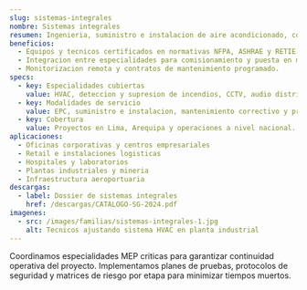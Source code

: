 ```yaml
---
slug: sistemas-integrales
nombre: Sistemas integrales
resumen: Ingenieria, suministro e instalacion de aire acondicionado, contra incendios, CCTV, audio y aislamiento termo-acustico.
beneficios:
  - Equipos y tecnicos certificados en normativas NFPA, ASHRAE y RETIE.
  - Integracion entre especialidades para comisionamiento y puesta en marcha sin interferencias.
  - Monitorizacion remota y contratos de mantenimiento programado.
specs:
  - key: Especialidades cubiertas
    value: HVAC, deteccion y supresion de incendios, CCTV, audio distribuido, aislamiento termo-acustico.
  - key: Modalidades de servicio
    value: EPC, suministro e instalacion, mantenimiento correctivo y preventivo.
  - key: Cobertura
    value: Proyectos en Lima, Arequipa y operaciones a nivel nacional.
aplicaciones:
  - Oficinas corporativas y centros empresariales
  - Retail e instalaciones logisticas
  - Hospitales y laboratorios
  - Plantas industriales y mineria
  - Infraestructura aeroportuaria
descargas:
  - label: Dossier de sistemas integrales
    href: /descargas/CATALOGO-SG-2024.pdf
imagenes:
  - src: /images/familias/sistemas-integrales-1.jpg
    alt: Tecnicos ajustando sistema HVAC en planta industrial
---
```


Coordinamos especialidades MEP criticas para garantizar continuidad operativa del proyecto. Implementamos planes de pruebas, protocolos de seguridad y matrices de riesgo por etapa para minimizar tiempos muertos.
